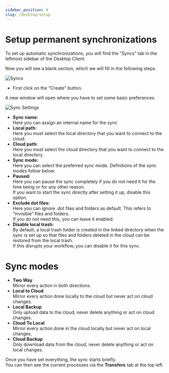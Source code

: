 ```yaml
---
sidebar_position: 6
slug: /desktop/setup
---
```


# Setup permanent synchronizations

To set up automatic synchronizations, you will find the “Syncs” tab in the leftmost sidebar of the Desktop Client.

Now you will see a blank section, which we will fill in the following steps.

![Syncs](/img/desktopsync.png)

-   First click on the "Create" button.

A new window will open where you have to set some basic preferences.

![Sync Settings](/img/desktopsyncsettings.png)

-   **Sync name:**  
    Here you can assign an internal name for the sync
-   **Local path:**  
    Here you must select the local directory that you want to connect to the cloud.
-   **Cloud path:**  
    Here you must select the cloud directory that you want to connect to the local directory.
-   **Sync mode:**  
    Here you can select the preferred sync mode. Definitions of the sync modes follow below.
-   **Paused:**  
    Here you can pause the sync completely if you do not need it for the time being or for any other reason.  
    If you want to start the sync directly after setting it up, disable this option.
-   **Exclude dot files:**  
     Here you can ignore .dot files and folders as default. This refers to “invisible” files and folders.  
     If you do not need this, you can leave it enabled.
-   **Disable local trash:**  
    By default, a local trash folder is created in the linked directory when the sync is set up so that files and folders deleted in the cloud can be restored from the local trash.  
    If this disrupts your workflow, you can disable it for this sync.

# Sync modes

-   **Two Way**  
    Mirror every action in both directions.
-   **Local to Cloud**  
    Mirror every action done locally to the cloud but never act on cloud changes.
-   **Local Backup**  
    Only upload data to the cloud, never delete anything or act on cloud changes.
-   **Cloud To Local**  
    Mirror every action done in the cloud locally but never act on local changes.
-   **Cloud Backup**  
    Only download data from the cloud, never delete anything or act on local changes.

Once you have set everything, the sync starts briefly.  
You can then see the current processes via the **Transfers** tab at the top left.
